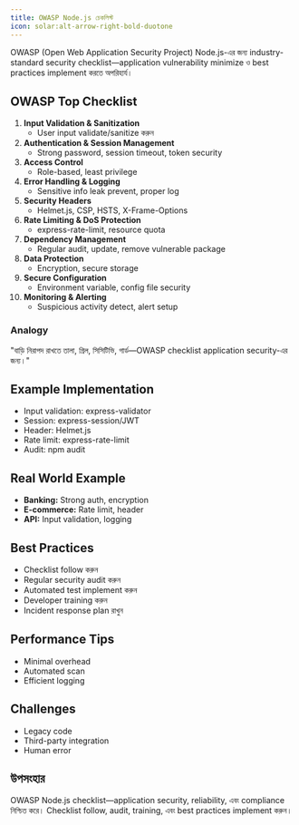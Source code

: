 ```yaml
---
title: OWASP Node.js চেকলিস্ট
icon: solar:alt-arrow-right-bold-duotone
---
```


OWASP (Open Web Application Security Project) Node.js-এর জন্য industry-standard security checklist—application vulnerability minimize ও best practices implement করতে অপরিহার্য।

## OWASP Top Checklist
1. **Input Validation & Sanitization**
   - User input validate/sanitize করুন
2. **Authentication & Session Management**
   - Strong password, session timeout, token security
3. **Access Control**
   - Role-based, least privilege
4. **Error Handling & Logging**
   - Sensitive info leak prevent, proper log
5. **Security Headers**
   - Helmet.js, CSP, HSTS, X-Frame-Options
6. **Rate Limiting & DoS Protection**
   - express-rate-limit, resource quota
7. **Dependency Management**
   - Regular audit, update, remove vulnerable package
8. **Data Protection**
   - Encryption, secure storage
9. **Secure Configuration**
   - Environment variable, config file security
10. **Monitoring & Alerting**
    - Suspicious activity detect, alert setup

### Analogy
"বাড়ি নিরাপদ রাখতে তালা, গ্রিল, সিসিটিভি, গার্ড—OWASP checklist application security-এর জন্য।"

## Example Implementation
- Input validation: express-validator
- Session: express-session/JWT
- Header: Helmet.js
- Rate limit: express-rate-limit
- Audit: npm audit

## Real World Example
- **Banking:** Strong auth, encryption
- **E-commerce:** Rate limit, header
- **API:** Input validation, logging

## Best Practices
- Checklist follow করুন
- Regular security audit করুন
- Automated test implement করুন
- Developer training করুন
- Incident response plan রাখুন

## Performance Tips
- Minimal overhead
- Automated scan
- Efficient logging

## Challenges
- Legacy code
- Third-party integration
- Human error

## উপসংহার

OWASP Node.js checklist—application security, reliability, এবং compliance নিশ্চিত করে। Checklist follow, audit, training, এবং best practices implement করুন।
